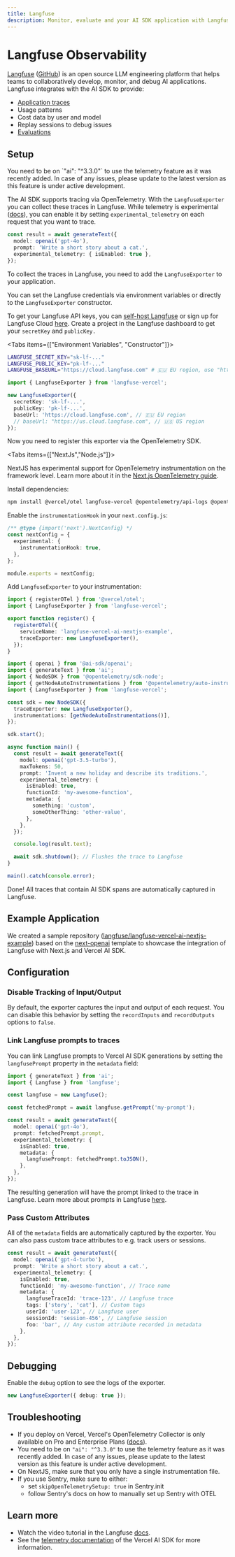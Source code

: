 ```yaml
---
title: Langfuse
description: Monitor, evaluate and your AI SDK application with Langfuse
---
```


# Langfuse Observability

[Langfuse](https://langfuse.com/) ([GitHub](https://github.com/langfuse/langfuse)) is an open source LLM engineering platform that helps teams to collaboratively develop, monitor, and debug AI applications. Langfuse integrates with the AI SDK to provide:

- [Application traces](https://langfuse.com/docs/tracing)
- Usage patterns
- Cost data by user and model
- Replay sessions to debug issues
- [Evaluations](https://langfuse.com/docs/scores/overview)

## Setup

<Note>
  You need to be on `"ai": "^3.3.0"` to use the telemetry feature as it was
  recently added. In case of any issues, please update to the latest version as
  this feature is under active development.
</Note>

The AI SDK supports tracing via OpenTelemetry. With the `LangfuseExporter` you can collect these traces in Langfuse.
While telemetry is experimental ([docs](/docs/ai-sdk-core/telemetry#enabling-telemetry)), you can enable it by setting `experimental_telemetry` on each request that you want to trace.

```ts highlight="4"
const result = await generateText({
  model: openai('gpt-4o'),
  prompt: 'Write a short story about a cat.',
  experimental_telemetry: { isEnabled: true },
});
```

To collect the traces in Langfuse, you need to add the `LangfuseExporter` to your application.

You can set the Langfuse credentials via environment variables or directly to the `LangfuseExporter` constructor.

To get your Langfuse API keys, you can [self-host Langfuse](https://langfuse.com/docs/deployment/self-host) or sign up for Langfuse Cloud [here](https://cloud.langfuse.com). Create a project in the Langfuse dashboard to get your `secretKey` and `publicKey.`

<Tabs items={["Environment Variables", "Constructor"]}>

<Tab>

```bash filename=".env"
LANGFUSE_SECRET_KEY="sk-lf-..."
LANGFUSE_PUBLIC_KEY="pk-lf-..."
LANGFUSE_BASEURL="https://cloud.langfuse.com" # 🇪🇺 EU region, use "https://us.cloud.langfuse.com" for US region
```

</Tab>

<Tab>

```ts
import { LangfuseExporter } from 'langfuse-vercel';

new LangfuseExporter({
  secretKey: 'sk-lf-...',
  publicKey: 'pk-lf-...',
  baseUrl: 'https://cloud.langfuse.com', // 🇪🇺 EU region
  // baseUrl: "https://us.cloud.langfuse.com", // 🇺🇸 US region
});
```

</Tab>
</Tabs>

Now you need to register this exporter via the OpenTelemetry SDK.

<Tabs items={["NextJs","Node.js"]}>
<Tab>

NextJS has experimental support for OpenTelemetry instrumentation on the framework level. Learn more about it in the [Next.js OpenTelemetry guide](https://nextjs.org/docs/app/building-your-application/optimizing/open-telemetry).

Install dependencies:

```bash
npm install @vercel/otel langfuse-vercel @opentelemetry/api-logs @opentelemetry/instrumentation @opentelemetry/sdk-logs
```

Enable the `instrumentationHook` in your `next.config.js`:

```ts filename="next.config.js" highlight="4"
/** @type {import('next').NextConfig} */
const nextConfig = {
  experimental: {
    instrumentationHook: true,
  },
};

module.exports = nextConfig;
```

Add `LangfuseExporter` to your instrumentation:

```ts filename="instrumentation.ts" highlight="7"
import { registerOTel } from '@vercel/otel';
import { LangfuseExporter } from 'langfuse-vercel';

export function register() {
  registerOTel({
    serviceName: 'langfuse-vercel-ai-nextjs-example',
    traceExporter: new LangfuseExporter(),
  });
}
```

</Tab>
<Tab>

```ts highlight="5, 8, 31"
import { openai } from '@ai-sdk/openai';
import { generateText } from 'ai';
import { NodeSDK } from '@opentelemetry/sdk-node';
import { getNodeAutoInstrumentations } from '@opentelemetry/auto-instrumentations-node';
import { LangfuseExporter } from 'langfuse-vercel';

const sdk = new NodeSDK({
  traceExporter: new LangfuseExporter(),
  instrumentations: [getNodeAutoInstrumentations()],
});

sdk.start();

async function main() {
  const result = await generateText({
    model: openai('gpt-3.5-turbo'),
    maxTokens: 50,
    prompt: 'Invent a new holiday and describe its traditions.',
    experimental_telemetry: {
      isEnabled: true,
      functionId: 'my-awesome-function',
      metadata: {
        something: 'custom',
        someOtherThing: 'other-value',
      },
    },
  });

  console.log(result.text);

  await sdk.shutdown(); // Flushes the trace to Langfuse
}

main().catch(console.error);
```

</Tab>
</Tabs>

Done! All traces that contain AI SDK spans are automatically captured in Langfuse.

## Example Application

We created a sample repository ([langfuse/langfuse-vercel-ai-nextjs-example](https://github.com/langfuse/langfuse-vercel-ai-nextjs-example)) based
on the [next-openai](https://github.com/vercel/ai/tree/main/examples/next-openai) template to showcase the integration of Langfuse with Next.js and Vercel AI SDK.

## Configuration

### Disable Tracking of Input/Output

By default, the exporter captures the input and output of each request. You can disable this behavior by setting the `recordInputs` and `recordOutputs` options to `false`.

### Link Langfuse prompts to traces

You can link Langfuse prompts to Vercel AI SDK generations by setting the `langfusePrompt` property in the `metadata` field:

```typescript
import { generateText } from 'ai';
import { Langfuse } from 'langfuse';

const langfuse = new Langfuse();

const fetchedPrompt = await langfuse.getPrompt('my-prompt');

const result = await generateText({
  model: openai('gpt-4o'),
  prompt: fetchedPrompt.prompt,
  experimental_telemetry: {
    isEnabled: true,
    metadata: {
      langfusePrompt: fetchedPrompt.toJSON(),
    },
  },
});
```

The resulting generation will have the prompt linked to the trace in Langfuse. Learn more about prompts in Langfuse [here](https://langfuse.com/docs/prompts/get-started).

### Pass Custom Attributes

All of the `metadata` fields are automatically captured by the exporter. You can also pass custom trace attributes to e.g. track users or sessions.

```ts highlight="6-12"
const result = await generateText({
  model: openai('gpt-4-turbo'),
  prompt: 'Write a short story about a cat.',
  experimental_telemetry: {
    isEnabled: true,
    functionId: 'my-awesome-function', // Trace name
    metadata: {
      langfuseTraceId: 'trace-123', // Langfuse trace
      tags: ['story', 'cat'], // Custom tags
      userId: 'user-123', // Langfuse user
      sessionId: 'session-456', // Langfuse session
      foo: 'bar', // Any custom attribute recorded in metadata
    },
  },
});
```

## Debugging

Enable the `debug` option to see the logs of the exporter.

```ts
new LangfuseExporter({ debug: true });
```

## Troubleshooting

- If you deploy on Vercel, Vercel's OpenTelemetry Collector is only available on Pro and Enterprise Plans ([docs](https://vercel.com/docs/observability/otel-overview)).
- You need to be on `"ai": "^3.3.0"` to use the telemetry feature as it was recently added. In case of any issues, please update to the latest version as this feature is under active development.
- On NextJS, make sure that you only have a single instrumentation file.
- If you use Sentry, make sure to either:
  - set `skipOpenTelemetrySetup: true` in Sentry.init
  - follow Sentry's docs on how to manually set up Sentry with OTEL

## Learn more

- Watch the video tutorial in the Langfuse [docs](https://langfuse.com/blog/langfuse-vercel-ai-sdk).
- See the [telemetry documentation](https://sdk.vercel.ai/docs/ai-sdk-core/telemetry) of the Vercel AI SDK for more information.
